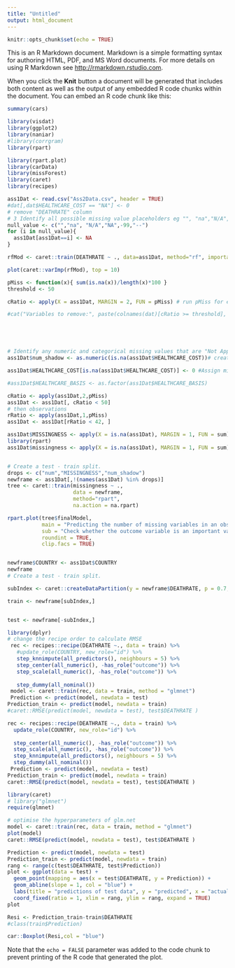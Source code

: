 ---
title: "Untitled"
output: html_document
---

```{r setup, include=FALSE}
knitr::opts_chunk$set(echo = TRUE)
```

 

This is an R Markdown document. Markdown is a simple formatting syntax for authoring HTML, PDF, and MS Word documents. For more details on using R Markdown see <http://rmarkdown.rstudio.com>.

When you click the **Knit** button a document will be generated that includes both content as well as the output of any embedded R code chunks within the document. You can embed an R code chunk like this:

```{r cars}
summary(cars)
```



 

```{r pressure, echo=FALSE}
library(visdat)
library(ggplot2)
library(naniar)
#library(corrgram)
library(rpart)

library(rpart.plot)
library(carData)
library(missForest)
library(caret)
library(recipes)

ass1Dat <- read.csv("Ass2Data.csv", header = TRUE)
#dat[,dat$HEALTHCARE_COST == "NA"] <- 0
# remove "DEATHRATE" column
# 3 Identify all possible missing value placeholders eg "", "na","N/A", -1, -99 etc. Replace these with NA
null_value <- c("","na", "N/A","NA",-99,"--")
for (i in null_value){
  ass1Dat[ass1Dat==i] <- NA
}

```
```{r pressure, echo=FALSE}
  

rfMod <- caret::train(DEATHRATE ~ ., data=ass1Dat, method="rf", importance = FALSE, na.action = na.exclude)

plot(caret::varImp(rfMod), top = 10)
```
```{r pressure, echo=FALSE}
pMiss <- function(x){ sum(is.na(x))/length(x)*100 }
threshold <- 50

cRatio <- apply(X = ass1Dat, MARGIN = 2, FUN = pMiss) # run pMiss for each column of the data frame

#cat("Variables to remove:", paste(colnames(dat)[cRatio >= threshold], collapse = ","))





# Identify any numeric and categorical missing values that are "Not Applicable" and create new levels for these values.
ass1Dat$num_shadow <- as.numeric(is.na(ass1Dat$HEALTHCARE_COST))# create a shadow variable

ass1Dat$HEALTHCARE_COST[is.na(ass1Dat$HEALTHCARE_COST)] <- 0 #Assign missing to zero

#ass1Dat$HEALTHCARE_BASIS <- as.factor(ass1Dat$HEALTHCARE_BASIS)

cRatio <- apply(ass1Dat,2,pMiss)
ass1Dat <- ass1Dat[, cRatio < 50]
# then observations
rRatio <- apply(ass1Dat,1,pMiss)
ass1Dat <- ass1Dat[rRatio < 42, ]
```
```{r pressure, echo=FALSE}
ass1Dat$MISSINGNESS <- apply(X = is.na(ass1Dat), MARGIN = 1, FUN = sum)
library(rpart)
ass1Dat$missingness <- apply(X = is.na(ass1Dat), MARGIN = 1, FUN = sum)


# Create a test - train split. 
drops <- c("num","MISSINGNESS","num_shadow")
newframe <- ass1Dat[,!(names(ass1Dat) %in% drops)]
tree <- caret::train(missingness ~ ., 
                     data = newframe, 
                     method="rpart", 
                     na.action = na.rpart)

rpart.plot(tree$finalModel, 
           main = "Predicting the number of missing variables in an observation",
           sub = "Check whether the outcome variable is an important variable",
           roundint = TRUE, 
           clip.facs = TRUE)
```
```{r pressure, echo=FALSE}

```
```{r pressure, echo=FALSE}
newframe$COUNTRY <- ass1Dat$COUNTRY
newframe
# Create a test - train split.

subIndex <- caret::createDataPartition(y = newframe$DEATHRATE, p = 0.7, list = FALSE)

train <- newframe[subIndex,]


test <- newframe[-subIndex,]
```
```{r pressure, echo=FALSE}
library(dplyr) 
# change the recipe order to calculate RMSE
 rec <- recipes::recipe(DEATHRATE ~., data = train) %>%
   #update_role(COUNTRY, new_role="id") %>%
   step_knnimpute(all_predictors(), neighbours = 5) %>%
   step_center(all_numeric(), -has_role("outcome")) %>%
   step_scale(all_numeric(), -has_role("outcome")) %>%
  
   step_dummy(all_nominal())
 model <- caret::train(rec, data = train, method = "glmnet")
 Prediction <- predict(model, newdata = test) 
Prediction_train <- predict(model, newdata = train) 
#caret::RMSE(predict(model, newdata = test), test$DEATHRATE ) 

```
```{r pressure, echo=FALSE}
rec <- recipes::recipe(DEATHRATE ~., data = train) %>%
  update_role(COUNTRY, new_role="id") %>%
  
  step_center(all_numeric(), -has_role("outcome")) %>%
  step_scale(all_numeric(), -has_role("outcome")) %>%
  step_knnimpute(all_predictors(), neighbours = 5) %>%
  step_dummy(all_nominal())
 Prediction <- predict(model, newdata = test) 
Prediction_train <- predict(model, newdata = train) 
caret::RMSE(predict(model, newdata = test), test$DEATHRATE ) 
```
```{r pressure, echo=FALSE}
library(caret)
# library("glmnet")
require(glmnet)

# optimise the hyperparameters of glm.net 
model <- caret::train(rec, data = train, method = "glmnet")
plot(model)
caret::RMSE(predict(model, newdata = test), test$DEATHRATE ) 
```
```{r pressure, echo=FALSE}
Prediction <- predict(model, newdata = test) 
Prediction_train <- predict(model, newdata = train) 
rang <- range(c(test$DEATHRATE, test$Prediction))
plot <- ggplot(data = test) +
  geom_point(mapping = aes(x = test$DEATHRATE, y = Prediction)) +
  geom_abline(slope = 1, col = "blue") +
  labs(title = "predictions of test data", y = "predicted", x = "actual") +
  coord_fixed(ratio = 1, xlim = rang, ylim = rang, expand = TRUE)
plot
```
```{r pressure, echo=FALSE}
Resi <- Prediction_train-train$DEATHRATE 
#class(train$Prediction)

car::Boxplot(Resi,col = "blue")
```
Note that the `echo = FALSE` parameter was added to the code chunk to prevent printing of the R code that generated the plot.
